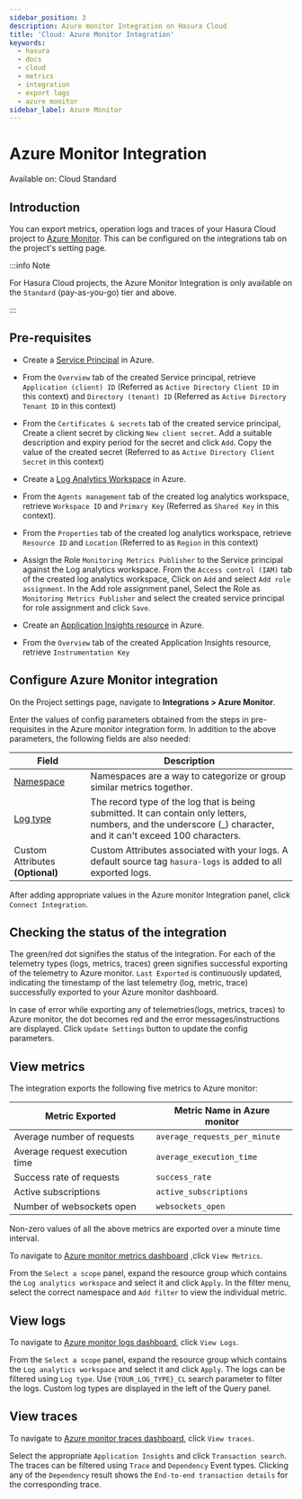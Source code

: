 ```yaml
---
sidebar_position: 3
description: Azure monitor Integration on Hasura Cloud
title: 'Cloud: Azure Monitor Integration'
keywords:
  - hasura
  - docs
  - cloud
  - metrics
  - integration
  - export logs
  - azure monitor
sidebar_label: Azure Monitor
---
```



# Azure Monitor Integration

<div className='badge badge--primary heading-badge'>Available on: Cloud Standard</div>

## Introduction

You can export metrics, operation logs and traces of your Hasura Cloud project to
[Azure Monitor](https://azure.microsoft.com/en-in/services/monitor/). This can be configured on the integrations tab on
the project's setting page.

:::info Note

For Hasura Cloud projects, the Azure Monitor Integration is only available on the `Standard` (pay-as-you-go) tier and
above.

:::

## Pre-requisites

- Create a
  [Service Principal](https://docs.microsoft.com/en-us/azure/active-directory/develop/howto-create-service-principal-portal#register-an-application-with-azure-ad-and-create-a-service-principal)
  in Azure.

- From the `Overview` tab of the created Service principal, retrieve `Application (client) ID` (Referred as
  `Active Directory Client ID` in this context) and `Directory (tenant) ID` (Referred as `Active Directory Tenant ID` in
  this context)

  <Thumbnail
    src='/img/observability/service-principal-properties.png'
    alt='Service Principal Properties'
    width='1146px'
  />

- From the `Certificates & secrets` tab of the created service principal, Create a client secret by clicking
  `New client secret`. Add a suitable description and expiry period for the secret and click `Add`. Copy the value of
  the created secret (Referred to as `Active Directory Client Secret` in this context)

  <Thumbnail src='/img/observability/service-principal-secret.png' alt='Service Principal Secret' width='1146px' />

- Create a [Log Analytics Workspace](https://docs.microsoft.com/en-us/azure/azure-monitor/logs/quick-create-workspace)
  in Azure.

- From the `Agents management` tab of the created log analytics workspace, retrieve `Workspace ID` and `Primary Key`
  (Referred as `Shared Key` in this context).

  <Thumbnail
    src='/img/observability/log-analytics-workspace-config.png'
    alt='Log Analytics workspace config parameters'
    width='1146px'
  />

- From the `Properties` tab of the created log analytics workspace, retrieve `Resource ID` and `Location` (Referred to
  as `Region` in this context)

  <Thumbnail src='/img/observability/log-analytics-properties.png' alt='Log Analytics Properties' width='1146px' />

- Assign the Role `Monitoring Metrics Publisher` to the Service principal against the Log analytics workspace. From the
  `Access control (IAM)` tab of the created log analytics workspace, Click on `Add` and select `Add role assignment`. In
  the Add role assignment panel, Select the Role as `Monitoring Metrics Publisher` and select the created service
  principal for role assignment and click `Save`.

  <Thumbnail src='/img/observability/service-principal-role.png' alt='Service Principal Role' width='1146px' />

- Create an
  [Application Insights resource](https://docs.microsoft.com/en-us/azure/azure-monitor/app/create-new-resource>) in
  Azure.

- From the `Overview` tab of the created Application Insights resource, retrieve `Instrumentation Key`

  <Thumbnail src='/img/observability/azure-instrumentation-key.png' alt='Instrumentation Key' width='1146px' />

## Configure Azure Monitor integration

On the Project settings page, navigate to **Integrations > Azure Monitor**.

<Thumbnail
  src='/img/observability/integrate-azure-monitor.png'
  alt='Configure Azure Monitor Integration'
  width='1146px'
/>

Enter the values of config parameters obtained from the steps in pre-requisites in the Azure monitor integration form.
In addition to the above parameters, the following fields are also needed:

| Field                                                                                                          | Description                                                                                                                                                      |
| -------------------------------------------------------------------------------------------------------------- | ---------------------------------------------------------------------------------------------------------------------------------------------------------------- |
| [Namespace](https://docs.microsoft.com/en-us/azure/azure-monitor/essentials/metrics-custom-overview#namespace) | Namespaces are a way to categorize or group similar metrics together.                                                                                            |
| [Log type](https://docs.microsoft.com/en-us/azure/azure-monitor/logs/data-collector-api#request-headers)       | The record type of the log that is being submitted. It can contain only letters, numbers, and the underscore (\_) character, and it can't exceed 100 characters. |
| Custom Attributes **(Optional)**                                                                               | Custom Attributes associated with your logs. A default source tag `hasura-logs` is added to all exported logs.                                                   |

After adding appropriate values in the Azure monitor Integration panel, click `Connect Integration`.

## Checking the status of the integration

The green/red dot signifies the status of the integration. For each of the telemetry types (logs, metrics, traces) green
signifies successful exporting of the telemetry to Azure monitor. `Last Exported` is continuously updated, indicating
the timestamp of the last telemetry (log, metric, trace) successfully exported to your Azure monitor dashboard.

<Thumbnail
  src='/img/observability/configure-azure-monitor-done.png'
  alt='Azure monitor Integration successfully configured'
  width='1146px'
/>

In case of error while exporting any of telemetries(logs, metrics, traces) to Azure monitor, the dot becomes red and the
error messages/instructions are displayed. Click `Update Settings` button to update the config parameters.

<Thumbnail
  src='/img/observability/configure-azure-monitor-fail.png'
  alt='Azure monitor Integration unable to push logs'
  width='1146px'
/>

## View metrics

The integration exports the following five metrics to Azure monitor:

| Metric Exported                | Metric Name in Azure monitor  |
| ------------------------------ | ----------------------------- |
| Average number of requests     | `average_requests_per_minute` |
| Average request execution time | `average_execution_time`      |
| Success rate of requests       | `success_rate`                |
| Active subscriptions           | `active_subscriptions`        |
| Number of websockets open      | `websockets_open`             |

Non-zero values of all the above metrics are exported over a minute time interval.

To navigate to
[Azure monitor metrics dashboard](https://portal.azure.com/#blade/Microsoft_Azure_Monitoring/AzureMonitoringBrowseBlade/metrics)
,click `View Metrics`.

<Thumbnail
  src='/img/observability/azure-monitor-view-metrics.png'
  alt='Azure monitor Integration successfully configured'
  width='1146px'
/>

From the `Select a scope` panel, expand the resource group which contains the `Log analytics workspace` and select it
and click `Apply`. In the filter menu, select the correct namespace and `Add filter` to view the individual metric.

<Thumbnail
  src='/img/observability/azure-monitor-metrics.png'
  alt='Metrics successfully exported to Azure monitor'
  width='1146px'
/>

## View logs

To navigate to
[Azure monitor logs dashboard](https://portal.azure.com/#blade/Microsoft_Azure_Monitoring/AzureMonitoringBrowseBlade/logs),
click `View Logs`.

<Thumbnail
  src='/img/observability/azure-monitor-view-logs.png'
  alt='Azure monitor Integration successfully configured'
  width='1146px'
/>

From the `Select a scope` panel, expand the resource group which contains the `Log analytics workspace` and select it
and click `Apply`. The logs can be filtered using `Log type`. Use `{YOUR_LOG_TYPE}_CL` search parameter to filter the
logs. Custom log types are displayed in the left of the Query panel.

<Thumbnail
  src='/img/observability/azure-monitor-logs.png'
  alt='Logs successfully exported to Azure monitor'
  width='1146px'
/>

## View traces

To navigate to
[Azure monitor traces dashboard](https://portal.azure.com/#blade/Microsoft_Azure_Monitoring/AzureMonitoringBrowseBlade/applicationsInsights),
click `View traces`.

<Thumbnail
  src='/img/observability/azure-monitor-view-traces.png'
  alt='Application Insights Instrumentation Key'
  width='1146px'
/>

Select the appropriate `Application Insights` and click `Transaction search`. The traces can be filtered using `Trace`
and `Dependency` Event types. Clicking any of the `Dependency` result shows the `End-to-end transaction details` for the
corresponding trace.

<Thumbnail
  src='/img/observability/azure-monitor-trace-flame-graph.png'
  alt='Traces successfully exported to Azure monitor'
  width='1146px'
/>
